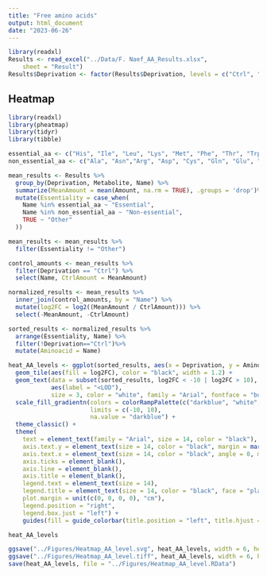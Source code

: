 ```yaml
---
title: "Free amino acids"
output: html_document
date: "2023-06-26"
---
```



```r
library(readxl)
Results <- read_excel("../Data/F. Naef_AA_Results.xlsx", 
    sheet = "Result")
Results$Deprivation <- factor(Results$Deprivation, levels = c("Ctrl", "Leu", "Ile", "Val", "Double", "Triple"))
```

## Heatmap
```r
library(readxl)
library(pheatmap)
library(tidyr)
library(tibble)

essential_aa <- c("His", "Ile", "Leu", "Lys", "Met", "Phe", "Thr", "Trp", "Val")
non_essential_aa <- c("Ala", "Asn","Arg", "Asp", "Cys", "Gln", "Glu", "Gly", "Pro", "Ser", "Tyr")

mean_results <- Results %>%
  group_by(Deprivation, Metabolite, Name) %>%
  summarize(MeanAmount = mean(Amount, na.rm = TRUE), .groups = 'drop')%>%
  mutate(Essentiality = case_when(
    Name %in% essential_aa ~ "Essential",
    Name %in% non_essential_aa ~ "Non-essential",
    TRUE ~ "Other"
  ))

mean_results <- mean_results %>%
  filter(Essentiality != "Other")

control_amounts <- mean_results %>%
  filter(Deprivation == "Ctrl") %>%
  select(Name, CtrlAmount = MeanAmount)

normalized_results <- mean_results %>%
  inner_join(control_amounts, by = "Name") %>%
  mutate(log2FC = log2((MeanAmount / CtrlAmount))) %>%
  select(-MeanAmount, -CtrlAmount)

sorted_results <- normalized_results %>%
  arrange(Essentiality, Name) %>%
  filter(!Deprivation=="Ctrl")%>%
  mutate(Aminoacid = Name)

heat_AA_levels <- ggplot(sorted_results, aes(x = Deprivation, y = Aminoacid, fill = log2FC)) +
  geom_tile(aes(fill = log2FC), color = "black", width = 1.2) +
  geom_text(data = subset(sorted_results, log2FC < -10 | log2FC > 10), 
            aes(label = "<LOD"), 
            size = 3, color = "white", family = "Arial", fontface = "bold") +
  scale_fill_gradientn(colors = colorRampPalette(c("darkblue", "white", "darkred"))(100), 
                       limits = c(-10, 10), 
                       na.value = "darkblue") +
  theme_classic() +
  theme(
    text = element_text(family = "Arial", size = 14, color = "black"),  # Set text properties
    axis.text.y = element_text(size = 14, color = "black", margin = margin(t = 0, r = 0, b = 0, l = 0)),
    axis.text.x = element_text(size = 14, color = "black", angle = 0, margin = margin(t = 0, r = 0, b = 0, l = 0)),  # Rotate x-axis text
    axis.ticks = element_blank(),  
    axis.line = element_blank(),  
    axis.title = element_blank(),  
    legend.text = element_text(size = 14),
    legend.title = element_text(size = 14, color = "black", face = "plain", angle = 90),
    plot.margin = unit(c(0, 0, 0, 0), "cm"),  
    legend.position = "right",
    legend.box.just = "left") +
    guides(fill = guide_colorbar(title.position = "left", title.hjust = 0.5))

heat_AA_levels

ggsave("../Figures/Heatmap_AA_level.svg", heat_AA_levels, width = 6, height = 6)
ggsave("../Figures/Heatmap_AA_level.tiff", heat_AA_levels, width = 6, height = 6)
save(heat_AA_levels, file = "../Figures/Heatmap_AA_level.RData")
```


